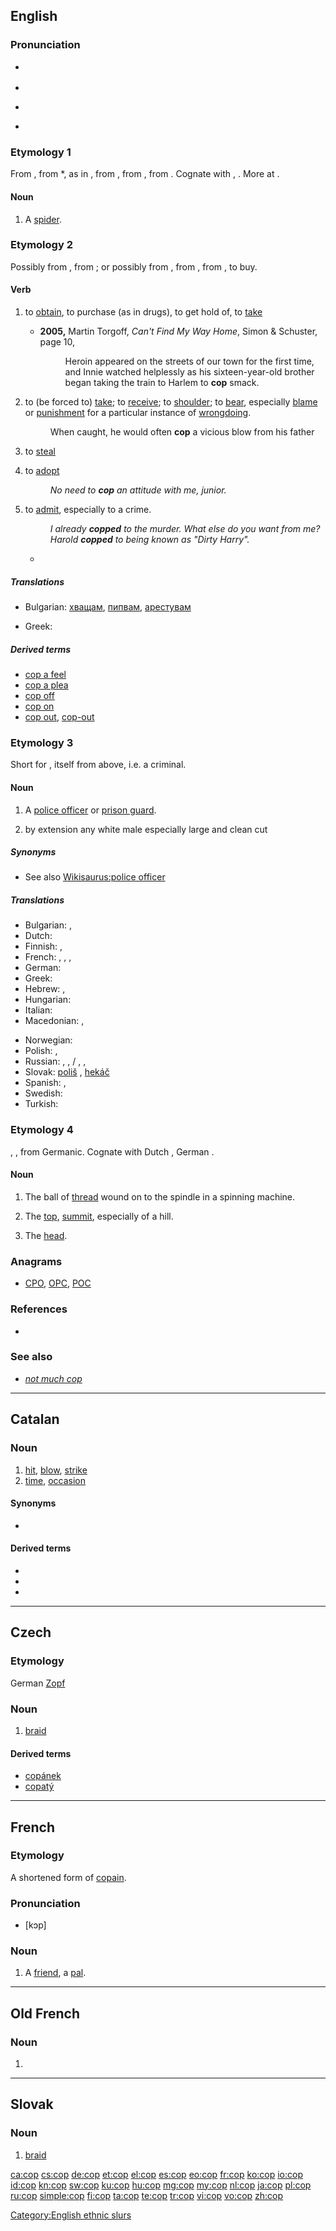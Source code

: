 {{also|COP|çöp|cöp}}
==English==

===Pronunciation===
* {{a|RP}} {{IPA|/kɒp/}}
* {{rhymes|ɒp}}
* {{a|GenAm}} {{IPA|/kɑp/}}
* {{rhymes|ɑp}}

===Etymology 1===
From {{etyl|enm}} {{term|coppe|lang=enm}}, from {{etyl|ang}} *{{term||coppe|lang=ang}}, as in {{term|atorcoppe|ātorcoppe|spider|lit=venom head|lang=ang}}, from {{etyl|ang}} {{term|copp||top, summit, head|lang=ang}}, from {{etyl|gem-pro|en}} {{recons|kuppaz||vault, round vessel, head|lang=gem-pro}}, from {{etyl|ine-pro|en}} {{recons|gū-||to bend, curve|lang=ine-pro}}. Cognate with {{etyl|dum|-}} {{term|koppe|lang=dum}}, {{term|kobbe||spider|lang=dum}}. More at {{l|en|cobweb}}.

====Noun====
{{en-noun}}

# {{obsolete}} A [[spider]].

===Etymology 2===
Possibly from {{etyl|frm|en}} {{term|capere||to capture|lang=frm}}, from {{etyl|la|en}} {{term|capio|capere|lang=la|to seize, to grasp}}; or possibly from {{etyl|nl}} {{term|kapen||to steal|lang=nl}}, from {{etyl|fy}} {{term|kapia|kāpia|to take away}}, from {{etyl|ofs}} {{term|kapia}}, to buy.

====Verb====
{{en-verb|cop|p|ing}}

# {{transitive|formerly|_|dialect|now|_|informal}} to [[obtain]], to purchase (as in drugs), to get hold of, to [[take]]
#* '''2005,''' Martin Torgoff, ''Can't Find My Way Home'', Simon &amp; Schuster, page 10,
#*: Heroin appeared on the streets of our town for the first time, and Innie watched helplessly as his sixteen-year-old brother began taking the train to Harlem to '''cop''' smack.
# {{transitive}} to (be forced to) [[take]]; to [[receive]]; to [[shoulder]]; to [[bear]], especially [[blame]] or [[punishment]] for a particular instance of [[wrongdoing]].
#: When caught, he would often '''cop''' a vicious blow from his father
# {{transitive}} to [[steal]]
# {{transitive}} to [[adopt]]
#: ''No need to '''cop''' an attitude with me, junior.''
# {{intransitive|usually with "to"}} {{slang}} to [[admit]], especially to a crime.
#: ''I already '''copped''' to the murder. What else do you want from me?''
#: ''Harold '''copped''' to being known as "Dirty Harry".''
#* {{quote-book|title=Mr. Paradise|page=295|author=Elmore Leonard|year=2005|passage=He shot a guy in a bar on Martin Luther King Day and '''copped''' to first-degree manslaughter}}

=====Translations=====
{{trans-top|to capture, to take ''(informal)''}}
* Bulgarian: [[хващам]], [[пипвам]], [[арестувам]]
{{trans-mid}}
* Greek: {{t+|el|παίρνω|tr=paírno|sc=Grek}}
{{trans-bottom}}

=====Derived terms=====
* [[cop a feel]]
* [[cop a plea]]
* [[cop off]]
* [[cop on]]
* [[cop out]], [[cop-out]]

===Etymology 3===
Short for {{term|copper||police officer}}, itself from {{term|cop||one who cops}} above, i.e. a criminal.

====Noun====
{{en-noun}}

# {{slang|law enforcement}} A [[police officer]] or [[prison guard]].
# {{slang|offensive|AAVE}} by extension any white male especially large and clean cut

=====Synonyms=====
* See also [[Wikisaurus:police officer]]

=====Translations=====
{{trans-top|police officer}}
* Bulgarian: {{t+|bg|полицай|m}},  {{t+|bg|ченге|n}}
* Dutch: {{t-|nl|diender|m}}
* Finnish: {{t+|fi|pollari}},  {{t+|fi|kyttä}}
* French: {{t+|fr|flic|m}}, {{t+|fr|keuf|m}},  {{t+|fr|poulet|m}}, {{t+|fr|police|f}} {{qualifier|Quebec}}
* German: {{t+|de|Gendarm}}
* Greek: {{t+|el|μπάτσος|m|tr=bátsos|sc=Grek}}
* Hebrew: {{t+|he|שוטר|m|tr=shotér}},  {{t-|he|שוטרת|f|tr=shotéret}}
* Hungarian: {{t+|hu|zsaru}}
* Italian: {{t-|it|piedipiatti}}
* Macedonian: {{t-|mk|цајкан|m|tr=cájkan|sc=Cyrl}}, {{t-|mk|џандар|m|tr=džándar|sc=Cyrl}}
{{trans-mid}}
* Norwegian: {{t+|no|purk|m}}
* Polish: {{t+|pl|gliniarz|m}}, {{t+|pl|glina|m}}
* Russian: {{t-|ru|коп|m|tr=kop}} {{qualifier|American}}, {{t+|ru|мент|m|tr=ment}} {{qualifier|offensive}}, {{t+|ru|лягавый|m|tr=ljagávyj}} / {{t+|ru|легавый|m|tr=legávyj}} {{qualifier|offensive}}, {{t+|ru|мусор|m|tr=músor}} {{qualifier|more offensive}},   {{t+|ru|фараон|m|tr=faraón}} {{qualifier|slang, dated}}
* Slovak: [[poliš]] {{m}}, [[hekáč]] {{m}}
* Spanish: {{t-|es|tombo|m}}, {{t+|es|paco|m}}
* Swedish: {{t+|sv|snut}}
* Turkish: {{t+|tr|aynasız}}
{{trans-bottom}}

===Etymology 4===
{{etyl|ang}} {{term|lang=ang|cop}}, {{term|copp}}, from Germanic.  Cognate with Dutch {{term|kop}}, German {{term|Kopf}}.

====Noun====
{{en-noun}}

# {{context|crafts}} The ball of [[thread]] wound on to the spindle in a spinning machine.
# {{obsolete}} The [[top]], [[summit]], especially of a hill.
# {{obsolete}} The [[head]].

===Anagrams===
* [[CPO#English|CPO]], [[OPC#English|OPC]], [[POC#English|POC]]

===References===
* {{R:BBS}}

===See also===
* ''[[not much cop]]''

[[Category:English ethnic slurs]]

----

==Catalan==

===Noun===
{{ca-noun|m}}

# [[hit]], [[blow]], [[strike]]
# [[time]], [[occasion]]

====Synonyms====
* {{sense|time, occasion}} {{l|ca|vegada}}

====Derived terms====
* {{l|ca|cop de gràcia}}
* {{l|ca|cop baix}}
* {{l|ca|cop d'estat}}

----

==Czech==

===Etymology===
German [[Zopf]]

===Noun===
{{cs-noun|g=m}}

# [[braid]]

====Derived terms====
* [[copánek]] {{m}}
* [[copatý]] {{m}}

----

==French==

===Etymology===
A shortened form of [[copain]].

===Pronunciation===
* [kɔp]

===Noun===
{{fr-noun|m}}

# {{informal|lang=fr}} A [[friend]], a [[pal]].

----

==Old French==

===Noun===
{{fro-noun|m|cos|cos}}

# {{alternative form of|colp|lang=fro}}

----

==Slovak==

===Noun===
{{sk-noun|g=m|pl=copy|decl=dub}}

# [[braid]]

[[ca:cop]]
[[cs:cop]]
[[de:cop]]
[[et:cop]]
[[el:cop]]
[[es:cop]]
[[eo:cop]]
[[fr:cop]]
[[ko:cop]]
[[io:cop]]
[[id:cop]]
[[kn:cop]]
[[sw:cop]]
[[ku:cop]]
[[hu:cop]]
[[mg:cop]]
[[my:cop]]
[[nl:cop]]
[[ja:cop]]
[[pl:cop]]
[[ru:cop]]
[[simple:cop]]
[[fi:cop]]
[[ta:cop]]
[[te:cop]]
[[tr:cop]]
[[vi:cop]]
[[vo:cop]]
[[zh:cop]]